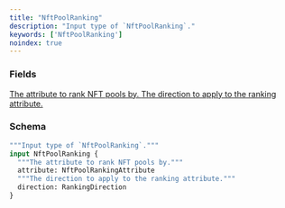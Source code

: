 ```yaml
---
title: "NftPoolRanking"
description: "Input type of `NftPoolRanking`."
keywords: ['NftPoolRanking']
noindex: true
---
```


### Fields

<a href="/api-reference/types/nftpoolrankingattribute">
  <ResponseField name="attribute" type="NftPoolRankingAttribute">
    The attribute to rank NFT pools by.
  </ResponseField>
</a>

<a href="/api-reference/types/rankingdirection">
  <ResponseField name="direction" type="RankingDirection">
    The direction to apply to the ranking attribute.
  </ResponseField>
</a>

### Schema


```graphql 
"""Input type of `NftPoolRanking`."""
input NftPoolRanking {
  """The attribute to rank NFT pools by."""
  attribute: NftPoolRankingAttribute
  """The direction to apply to the ranking attribute."""
  direction: RankingDirection
}
```
